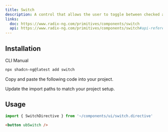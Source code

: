 ```yaml
---
title: Switch
description: A control that allows the user to toggle between checked and not checked.
links:
  doc: https://www.radix-ng.com/primitives/components/switch
  api: https://www.radix-ng.com/primitives/components/switch#api-reference
---
```


<ComponentPreview name="switch-demo" />

## Installation

<Tabs>

<TabsList>

<TabsTrigger value="cli">CLI</TabsTrigger>
<TabsTrigger value="manual">Manual</TabsTrigger>

</TabsList>

<TabsContent value="cli">

```bash frame="code"
npx shadcn-ng@latest add switch
```

</TabsContent>

<TabsContent value="manual">

<Steps>

<Step>Copy and paste the following code into your project.</Step>

<ComponentSource name="switch" />

<Step>Update the import paths to match your project setup.</Step>

</Steps>

</TabsContent>

</Tabs>

## Usage

```ts
import { SwitchDirective } from '~/components/ui/switch.directive'
```

```html
<button ubSwitch />
```
